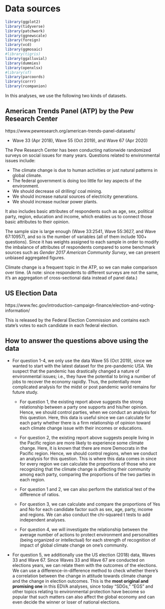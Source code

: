 # Data sources

```r
library(ggplot2)
library(tidyverse)
library(patchwork)
library(ggnewscale)
library(foreign)
library(vcd)
library(ggmosaic)
#library(tigris)
library(ggalluvial)
library(dummies)
library(openxlsx)
#library(sf)
library(parcoords)
library(corrr)
library(rcompanion)
```

In this analyses, we use the following two kinds of datasets.

## American Trends Panel (ATP) by the Pew Research Center

https://www.pewresearch.org/american-trends-panel-datasets/

- Wave 33 (Apr 2018), Wave 55 (Oct 2019), and Wave 67 (Apr 2020)

The Pew Research Center has been conducting nationwide randomized surveys on social issues for many years. Questions related to environmental issues include:

- The climate change is due to human activities or just natural patterns in global climate.
- The federal government is doing too little for key aspects of the environment.
- We should decrease oil drilling/ coal mining.
- We should increase natural sources of electricity generations.
- We should increase nuclear power plants.

It also includes basic attributes of respondents such as age, sex, political party, region, education and income, which enables us to connect those basic attributes to their opinion.

The sample size is large enough (Wave 33:2541, Wave 55:3627, and Wave 67:10957), and so is the number of variables (all of them include 100+ questions). Since it has weights assigned to each sample in order to modify the imbalance of attributes of respondents compared to some benchmark sources such as *Gender 2017 American Community Survey*, we can present unbiased aggregated figures.

Climate change is a frequent topic in the ATP, so we can make comparison over time. (A note: since respondents to different surveys are not the same, it’s an aggregation of cross-sectional data instead of panel data.)

## US Election Data

https://www.fec.gov/introduction-campaign-finance/election-and-voting-information/

This is released by the Federal Election Commission and contains each state’s votes to each candidate in each federal election.

## How to answer the questions above using the data

- For question 1-4, we only use the data Wave 55 (Oct 2019), since we wanted to start with the latest dataset for the pre-pandemic USA.
We suspect that the pandemic has drastically changed a nature of environmental issues; i.e., 
they have the potential to bring a number of jobs to recover the economy rapidly.
Thus, the potentially more complicated analysis for the midst or post pandemic world remains for future study.

  - For question 1, the existing report above suggests the strong relationship between a party one supports and his/her opinion. Hence, we should control parties, when we conduct an analysis for this question. Here, this data is useful since we can calculate for each party whether there is a firm relationship of opinion toward each climate change issue with their incomes or educations.

  - For question 2, the existing report above suggests people living in the Pacific region are more likely to experience some climate change. Here, it is known that there are more Democrats in the Pacific region. Hence, we should control regions, when we conduct an analysis for this question. This is where this data comes in since for every region we can calculate the proportions of those who are recognizing that the climate change is affecting their community among each party, comparing the proportions of the two parties in each region. 

  - For question 1 and 2, we can also perform the statistical test of the difference of ratios.

  - For question 3, we can calculate and compare the proportions of Yes and No for each candidate factor such as sex, age, party, income and regions. We can also conduct the chi-squared t tests to add independent analyses.

  - For question 4, we will investigate the relationship between the average number of actions to protect environment and personalities (being organized or intellectual) for each strength of recognition of impact of global climate change on one's community.

- For question 5, we additionally use the US election (2018) data, Waves 33 and Wave 67. Since Waves 33 and Wave 67 are conducted on elections years, we can relate them with the outcomes of the elections. We can use a difference-in-difference method to check whether there's a correlation between the change in attitude towards climate change and the change in election outcomes. This is the **most original and promising one** in this EDVA analyses, since today "SDGs," "EGS" and other topics relating to environmental protection have become so popular that such matters can also affect the global economy and can even decide the winner or loser of national elections.
